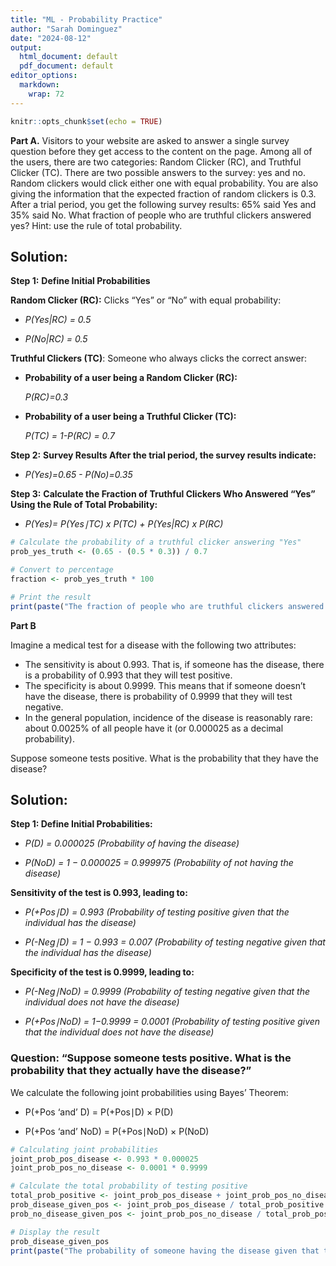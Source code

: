 ---
title: "ML - Probability Practice"
author: "Sarah Dominguez"
date: "2024-08-12"
output:
  html_document: default
  pdf_document: default
editor_options:
  markdown:
    wrap: 72
---

```{r setup, include=FALSE}
knitr::opts_chunk$set(echo = TRUE)
```

**Part A.** Visitors to your website are asked to answer a single survey
question before they get access to the content on the page. Among all of
the users, there are two categories: Random Clicker (RC), and Truthful
Clicker (TC). There are two possible answers to the survey: yes and no.
Random clickers would click either one with equal probability. You are
also giving the information that the expected fraction of random
clickers is 0.3. After a trial period, you get the following survey
results: 65% said Yes and 35% said No. What fraction of people who are
truthful clickers answered yes? Hint: use the rule of total probability.

## **Solution:**

**Step 1:** **Define Initial Probabilities**

**Random Clicker (RC):** Clicks "Yes" or "No" with equal probability:

-   *P(Yes\|RC) = 0.5*

-   *P(No\|RC) = 0.5*

**Truthful Clickers (TC)**: Someone who always clicks the correct
answer:

-   **Probability of a user being a Random Clicker (RC):**

    *P(RC)=0.3*

-   **Probability of a user being a Truthful Clicker (TC):**

    *P(TC) = 1-P(RC) = 0.7*

**Step 2:** **Survey Results After the trial period, the survey results
indicate:**

-   *P(Yes)=0.65 - P(No)=0.35*

**Step 3:** **Calculate the Fraction of Truthful Clickers Who Answered
"Yes" Using the Rule of Total Probability:**

-   *P(Yes)= P(Yes∣TC) x P(TC) + P(Yes\|RC) x P(RC)*

```{r Probability of Truthful Clickers that answer yes}
# Calculate the probability of a truthful clicker answering "Yes"
prob_yes_truth <- (0.65 - (0.5 * 0.3)) / 0.7

# Convert to percentage
fraction <- prob_yes_truth * 100

# Print the result
print(paste("The fraction of people who are truthful clickers answered 'Yes' is", round(fraction, 2), "%"))
```

**Part B**

Imagine a medical test for a disease with the following two attributes:

-   The sensitivity is about 0.993. That is, if someone has the disease,
    there is a probability of 0.993 that they will test positive.
-   The specificity is about 0.9999. This means that if someone doesn't
    have the disease, there is probability of 0.9999 that they will test
    negative.
-   In the general population, incidence of the disease is reasonably
    rare: about 0.0025% of all people have it (or 0.000025 as a decimal
    probability).

Suppose someone tests positive. What is the probability that they have
the disease?

## **Solution:**

**Step 1: Define Initial Probabilities:**

-   *P(D) = 0.000025 (Probability of having the disease)*

-   *P(NoD) = 1 − 0.000025 = 0.999975 (Probability of not having the
    disease)*

**Sensitivity of the test is 0.993, leading to:**

-   *P(+Pos∣D) = 0.993 (Probability of testing positive given that the
    individual has the disease)*

-   *P(-Neg∣D) = 1 − 0.993 = 0.007 (Probability of testing negative
    given that the individual has the disease)*

**Specificity of the test is 0.9999, leading to:**

-   *P(-Neg∣NoD) = 0.9999 (Probability of testing negative given that
    the individual does not have the disease)*

-   *P(+Pos∣NoD) = 1−0.9999 = 0.0001 (Probability of testing positive
    given that the individual does not have the disease)*

### **Question: "Suppose someone tests positive. What is the probability that they actually have the disease?"**

We calculate the following joint probabilities using Bayes' Theorem:

-   P(+Pos 'and' D) = P(+Pos∣D) × P(D)

-   P(+Pos 'and' NoD) = P(+Pos∣NoD) × P(NoD)

```{r}
# Calculating joint probabilities
joint_prob_pos_disease <- 0.993 * 0.000025
joint_prob_pos_no_disease <- 0.0001 * 0.9999

# Calculate the total probability of testing positive
total_prob_positive <- joint_prob_pos_disease + joint_prob_pos_no_disease
prob_disease_given_pos <- joint_prob_pos_disease / total_prob_positive
prob_no_disease_given_pos <- joint_prob_pos_no_disease / total_prob_positive

# Display the result
prob_disease_given_pos
print(paste("The probability of someone having the disease given that they tested positive is", round(prob_disease_given_pos * 100, 2), "%"))

```
